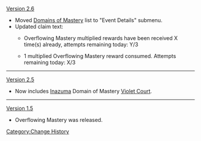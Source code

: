 [[Version 2.6]]
* Moved [[Domains of Mastery]] list to "Event Details" submenu.
* Updated claim text:
** {{Color|Old:}} Overflowing Mastery multiplied rewards have been received X time(s) already, attempts remaining today: Y/3
** {{Color|New:}} 1 multiplied Overflowing Mastery reward consumed. Attempts remaining today: X/3
----
[[Version 2.5]]
* Now includes [[Inazuma]] Domain of Mastery [[Violet Court]].
----
[[Version 1.5]]
* Overflowing Mastery was released.
<noinclude>[[Category:Change History]]</noinclude>